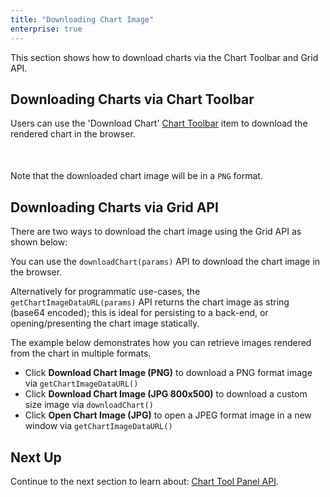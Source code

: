 ```yaml
---
title: "Downloading Chart Image"
enterprise: true
---
```


This section shows how to download charts via the Chart Toolbar and Grid API.

## Downloading Charts via Chart Toolbar

Users can use the 'Download Chart' [Chart Toolbar](/integrated-charts-toolbar/) item to download the rendered
chart in the browser.

<div style="display: flex; margin-bottom: 25px; margin-top: 25px; margin-left: 40px;">
    <div style="flex: 1 1 0">
        <image-caption src="integrated-charts-api-downloading-image/resources/chart-toolbar-download.png" alt="Chart Toolbar Download button" constrained="true" centered="true"></image-caption>
    </div>
</div>

Note that the downloaded chart image will be in a `PNG` format.

## Downloading Charts via Grid API

There are two ways to download the chart image using the Grid API as shown below:

<api-documentation source='grid-api/api.json' section='charts' names='["downloadChart", "getChartImageDataURL"]'></api-documentation>

You can use the `downloadChart(params)` API to download the chart image in the browser.

Alternatively for programmatic use-cases, the `getChartImageDataURL(params)` API returns the chart
image as string (base64 encoded); this is ideal for  persisting to a back-end, or opening/presenting
the chart image statically.

The example below demonstrates how you can retrieve images rendered from the chart in multiple formats.

- Click **Download Chart Image (PNG)** to download a PNG format image via `getChartImageDataURL()`
- Click **Download Chart Image (JPG 800x500)** to download a custom size image via `downloadChart()`
- Click **Open Chart Image (JPG)** to open a JPEG format image in a new window via `getChartImageDataURL()`

<GridExampleRunner title='Downloading Chart Image' name='downloading-chart-image' type='generated' options='{ "exampleHeight": 800, "enterprise": true, "modules": ["clientside", "menu", "charts"], "myGridReference": 1 }'></GridExampleRunner>

## Next Up

Continue to the next section to learn about: [Chart Tool Panel API](/integrated-charts-api-chart-tool-panel/).


